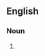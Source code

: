 ==English==

===Noun===
{{head|en|noun form|head=[[string]] [[distance]]s}}

# {{plural of|string distance|lang=en}}